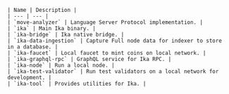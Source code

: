     | Name | Description |
    | --- | --- |
    | `move-analyzer` | Language Server Protocol implementation. | 
    | `ika` | Main Ika binary. |
    | `ika-bridge` | Ika native bridge. |
    | `ika-data-ingestion` | Capture Full node data for indexer to store in a database. |
    | `ika-faucet` | Local faucet to mint coins on local network. |
    | `ika-graphql-rpc` | GraphQL service for Ika RPC. |
    | `ika-node` | Run a local node. |
    | `ika-test-validator` | Run test validators on a local network for development. |
    | `ika-tool` | Provides utilities for Ika. |
